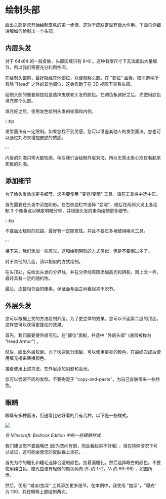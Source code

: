 # 绘制头部

画出头部是您开始绘制皮肤的第一步骤，这对于皮肤定型有很大作用。下面将详细讲解如何绘制出一个头部。

## 内层头发

对于 64x64 的一般皮肤，头部区域只有 8×8 。这种有限尺寸下无法画出大量细节，所以我们需要充分利用空间。

在绘制头部前，最好隐藏其他部位，以便观察头部。在 "部位" 面板，取消选中所有除 "Head" 之外的其他部位，这会有助于在 3D 视图下查看头部。

绘制头部的重要前提就是选择皮肤和头发的颜色。在调色板调好之后，先使用肤色填充整个头部。

填充好之后，使用发色绘制头发的轮廓和内侧。

:::tip

发型画法有一定限制。如果您找不到灵感，您可以借鉴其他人的发型画法。您也可以通过刘海来增加皮肤的质感。

:::

内层的刘海只需大致轮廓，稍后我们会绘制外层刘海，所以无需太担心现在看起来死板的刘海。

## 添加细节

为了给头发添加更多细节，您需要使用 "变亮/变暗" 工具。请在工具栏中选中它。

首先需要在头发中添加阴影。在右侧边栏中选择 "变暗"，随后在两侧头发上各绘制 3 个像素点以确定明暗分界，并根据头发的走向绘制更多细节。

:::tip

不要画太规则的纹路，最好有一定随意性。并且不要过多地使用噪点工具。

:::

接下来，我们添加一些高光。这和绘制阴影的方式类似，但是不要画过多了。

对于其他的几面，请以相似的方式绘制。

在头顶处，先绘出头发的分界线，并在分界线周围添加高光和阴影。同上文一样，最好具有一定的随机性。

最后，连接相邻面的像素，保证面与面之间看起来不脱节。

## 外层头发

您可以根据上文的方法绘制外层。为了更立体的效果，您可以不画第二层的顶面，这样您可以获得更蓬松的效果。

首先，我们需要使外层可见。在"部位"面板，并选中 "外层头部" (通常被称为 "Head Armor") 。

然后，画出外层轮廓。为了快速区分图层，可以使用更亮的颜色，在最终完成后使用填充桶来替换颜色。

接着使用上述方法，在外层添加阴影和高光。

您可以尝试不同的发型。不要拘泥于 "copy-and-paste"，为自己皮肤带来一些特色。

## 眼睛

眼睛有多种画法，但通常比较好看的只有几种。以下是一些样式。

![](eyes-in-mc-be.png)

*在 Minecraft: Bedrock Edition 中的一些眼睛样式*

我们建议您不要画嘴巴 (因为空间有限，而且看起来不好看) ，但在特殊情况下可以试试，这可能会使您的皮肤锦上添花。

首先为你的瞳孔和睫毛选择合适的颜色。接着画瞳孔，然后选择眼白的颜色。不要使用纯白色，瞳孔应该有轻微的颜色倾向 (S: 约 1~2，V: 约 99~98) ，如图所示。

然后，使用 "减淡/加深" 工具添加更多细节。在本例中，我使用 "加深"，"曝光" 为 100，并在眼睛上部绘制两次。